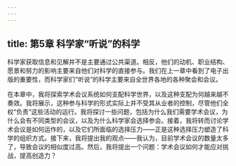 ```yaml
---
---
---
```

title: 第5章 科学家“听说”的科学
---




科学家获取信息和见解并不是主要通过公共渠道。相反，他们的动机、职业结构、愿景和努力的影响主要来自他们对科学的直接参与。我们在上一章中看到了电子出版的重要性，而科学家们“听说”的科学主要来自全世界各地的各种聚会和会议。

在本章中，我将探索学术会议系统如何支配科学世界，以及这种支配为何越来越不奏效。我将展示，这种参与科学的形式实际上并不受其从业者的控制，尽管他们全权“负责”这些活动的运行。我将探讨一些问题，包括为什么我们需要学术会议，为什么会有不同类型的会议，以及为什么科学家会选择参会。接着，我将转而讨论学术会议是如何运作的，以及它们所面临的选择压力——正是这种选择压力塑造了科学的组织方式。接下来，我将提出我的观点——我认为，目前学术会议的数量太多了，导致会议的相似度过高。然后，我将提出一个问题：学术会议如何才能应对挑战，提高创造力？